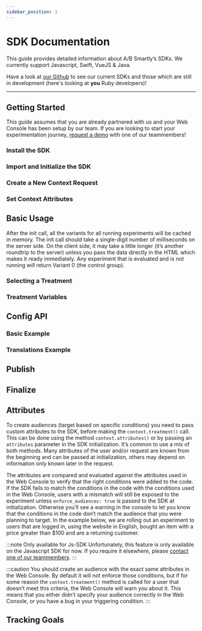 ```yaml
---
sidebar_position: 1
---
```











# SDK Documentation

This guide provides detailed information about A/B Smartly’s SDKs. We
currently support Javascript, Swift, VueJS &amp; Java.

Have a look at [our Github](https://github.com/absmartly/) to see our current
SDKs and those which are still in development (here's looking at **you** Ruby
developers)!

---

## Getting Started

This guide assumes that you are already partnered with us and your Web Console
has been setup by our team. If you are looking to start your experimentation
journey, [request a demo](https://absmartly.com/quiz) with one of our
teammembers!

### Install the SDK

<Install />

### Import and Initialize the SDK

<ImportAndInitialize />

### Create a New Context Request

<CreateNewContextRequest />

### Set Context Attributes

<SettingContextAttributes />

## Basic Usage

After the init call, all the variants for all running experiments will be
cached in memory. The init call should take a single-digit number of milliseconds on the
server side. On the client side, it may take a little longer (it’s another
roundtrip to the server) unless you pass the data directly in the HTML which
makes it ready immediately. Any experiment that is evaluated and is not
running will return Variant 0 (the control group).

### Selecting a Treatment

<SelectingATreatment />

### Treatment Variables

<SelectingAVariable />

## Config API

<ConfigApi />

### Basic Example

<ConfigApiBasicExample />

### Translations Example

<TranslationsExample />

## Publish

<Publish />

## Finalize

<Finalize />

## Attributes

To create audiences (target based on specific conditions) you need to pass
custom attributes to the SDK, before making the `context.treatment()` call. This can
be done using the method `context.attributes()` or by passing an `attributes` parameter
in the SDK initialization. It’s common to use a mix of both methods. Many
attributes of the user and/or request are known from the beginning and can be
passed at initialization, others may depend on information only known later in
the request.

The attributes are compared and evaluated against the attributes used in the
Web Console to verify that the right conditions were added to the code.
If the SDK fails to match the conditions in the code with the conditions used
in the Web Console, users with a mismatch will still be exposed to the
experiment unless `enforce_audiences: true` is passed to the SDK at
initialization. Otherwise you’ll see a warning in the console to let you know
that the conditions in the code don’t match the audience that you were
planning to target.
In the example below, we are rolling out an experiment to users that are
logged in, using the website in English, bought an item with a price greater
than $100 and are a returning customer.

:::note Only available for Js-SDK
Unfortunately, this feature is only available on the Javascript SDK for now.
If you require it elsewhere,
please <a href="mailto:cal@absmartly.com">contact one of our teammembers</a>.
:::

<Attributes />

:::caution
You should create an audience with the exact same attributes in the Web Console.
By default it will not enforce those conditions, but if for some reason the
`context.treatment()` method is called for a user that doesn’t meet this criteria, the
Web Console will warn you about it. This means that you either didn’t specify
your audience correctly in the Web Console, or you have a bug in your
triggering condition.
:::

## Tracking Goals

<TrackingGoals />
